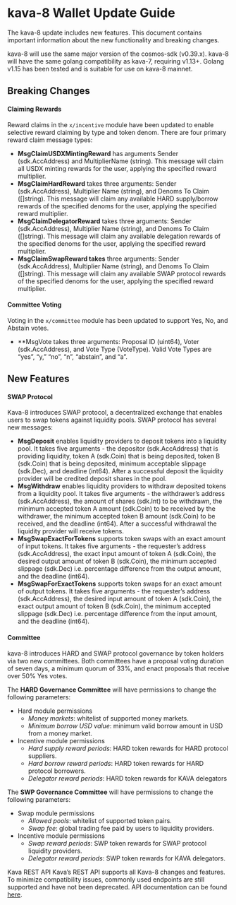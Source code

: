 # kava-8 Wallet Update Guide

The kava-8 update includes new features. This document contains important information about the new functionality and breaking changes.

kava-8 will use the same major version of the cosmos-sdk (v0.39.x). kava-8 will have the same golang compatibility as kava-7, requiring v1.13+. Golang v1.15 has been tested and is suitable for use on kava-8 mainnet.

## Breaking Changes

#### Claiming Rewards

Reward claims in the `x/incentive` module have been updated to enable selective reward claiming by type and token denom. There are four primary reward claim message types:

- **MsgClaimUSDXMintingReward** has arguments Sender (sdk.AccAddress) and MultiplierName (string). This message will claim all USDX minting rewards for the user, applying the specified reward multiplier.
- **MsgClaimHardReward** takes three arguments: Sender (sdk.AccAddress), Multiplier Name (string), and Denoms To Claim ([]string). This message will claim any available HARD supply/borrow rewards of the specified denoms for the user, applying the specified reward multiplier.
- **MsgClaimDelegatorReward** takes three arguments: Sender (sdk.AccAddress), Multiplier Name (string), and Denoms To Claim ([]string). This message will claim any available delegation rewards of the specified denoms for the user, applying the specified reward multiplier.
- **MsgClaimSwapReward takes** three arguments: Sender (sdk.AccAddress), Multiplier Name (string), and Denoms To Claim ([]string). This message will claim any available SWAP protocol rewards of the specified denoms for the user, applying the specified reward multiplier.

#### Committee Voting

Voting in the `x/committee` module has been updated to support Yes, No, and Abstain votes.

- \*\*MsgVote takes three arguments: Proposal ID (uint64), Voter (sdk.AccAddress), and Vote Type (VoteType). Valid Vote Types are “yes”, “y,” “no”, “n”, “abstain”, and “a”.

## New Features

#### SWAP Protocol

Kava-8 introduces SWAP protocol, a decentralized exchange that enables users to swap tokens against liquidity pools. SWAP protocol has several new messages:

- **MsgDeposit** enables liquidity providers to deposit tokens into a liquidity pool. It takes five arguments - the depositor (sdk.AccAddress) that is providing liquidity, token A (sdk.Coin) that is being deposited, token B (sdk.Coin) that is being deposited, minimum acceptable slippage (sdk.Dec), and deadline (int64). After a successful deposit the liquidity provider will be credited deposit shares in the pool.
- **MsgWithdraw** enables liquidity providers to withdraw deposited tokens from a liquidity pool. It takes five arguments - the withdrawer’s address (sdk.AccAddress), the amount of shares (sdk.Int) to be withdrawn, the minimum accepted token A amount (sdk.Coin) to be received by the withdrawer, the minimum accepted token B amount (sdk.Coin) to be received, and the deadline (int64). After a successful withdrawal the liquidity provider will receive tokens.
- **MsgSwapExactForTokens** supports token swaps with an exact amount of input tokens. It takes five arguments - the requester’s address (sdk.AccAddress), the exact input amount of token A (sdk.Coin), the desired output amount of token B (sdk.Coin), the minimum accepted slippage (sdk.Dec) i.e. percentage difference from the output amount, and the deadline (int64).
- **MsgSwapForExactTokens** supports token swaps for an exact amount of output tokens. It takes five arguments - the requester’s address (sdk.AccAddress), the desired input amount of token A (sdk.Coin), the exact output amount of token B (sdk.Coin), the minimum accepted slippage (sdk.Dec) i.e. percentage difference from the input amount, and the deadline (int64).

#### Committee

kava-8 introduces HARD and SWAP protocol governance by token holders via two new committees. Both committees have a proposal voting duration of seven days, a minimum quorum of 33%, and enact proposals that receive over 50% Yes votes.

The **HARD Governance Committee** will have permissions to change the following parameters:

- Hard module permissions
  - _Money markets_: whitelist of supported money markets.
  - _Minimum borrow USD value_: minimum valid borrow amount in USD from a money market.
- Incentive module permissions
  - _Hard supply reward periods_: HARD token rewards for HARD protocol suppliers.
  - _Hard borrow reward periods_: HARD token rewards for HARD protocol borrowers.
  - _Delegator reward periods_: HARD token rewards for KAVA delegators

The **SWP Governance Committee** will have permissions to change the following parameters:

- Swap module permissions
  - _Allowed pools_: whitelist of supported token pairs.
  - _Swap fee_: global trading fee paid by users to liquidity providers.
- Incentive module permissions
  - _Swap reward periods_: SWP token rewards for SWAP protocol liquidity providers.
  - _Delegator reward periods_: SWP token rewards for KAVA delegators.

Kava REST API
Kava’s REST API supports all Kava-8 changes and features. To minimize compatibility issues, commonly used endpoints are still supported and have not been deprecated. API documentation can be found [here](https://swagger.kava.io/).
